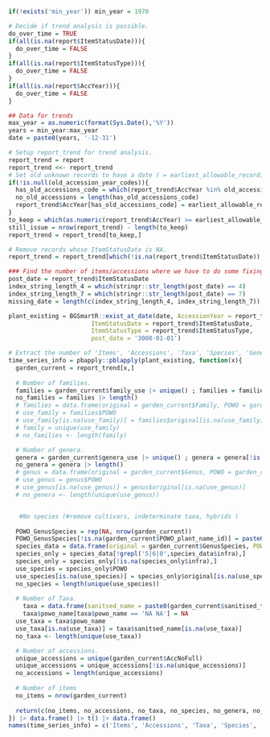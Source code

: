 <!-- Prepare `report_trend`, to be used whenever using trend data. Uses the restructured data `report` to create `report_trend.`
-->
```r
if(!exists('min_year')) min_year = 1970

# Decide if trend analysis is possible.
do_over_time = TRUE
if(all(is.na(report$ItemStatusDate))){
  do_over_time = FALSE
}
if(all(is.na(report$ItemStatusType))){
  do_over_time = FALSE
}
if(all(is.na(report$AccYear))){
  do_over_time = FALSE
}

## Data for trends
max_year = as.numeric(format(Sys.Date(),'%Y'))
years = min_year:max_year
date = paste0(years, '-12-31')

# Setup report_trend for trend analysis.
report_trend = report
report_trend <<- report_trend
# Set old unknown records to have a date ( = earliest_allowable_record) and remove all records prior to this time.
if(!is.null(old_accession_year_codes)){
  has_old_accessions_code = which(report_trend$AccYear %in% old_accession_year_codes)
  no_old_accessions = length(has_old_accessions_code)
  report_trend$AccYear[has_old_accessions_code] = earliest_allowable_record
}
to_keep = which(as.numeric(report_trend$AccYear) >= earliest_allowable_record  & as.numeric(report_trend$AccYear) <= max_year)
still_issue = nrow(report_trend) - length(to_keep)
report_trend = report_trend[to_keep,]

# Remove records whose ItemStatusDate is NA. 
report_trend = report_trend[which(!is.na(report_trend$ItemStatusDate)),]

### Find the number of items/accessions where we have to do some fixing to the most recent status update.
post_date = report_trend$ItemStatusDate
index_string_length_4 = which(stringr::str_length(post_date) == 4)
index_string_length_7 = which(stringr::str_length(post_date) == 7)
missing_date = length(c(index_string_length_4, index_string_length_7))

plant_existing = BGSmartR::exist_at_date(date, AccessionYear = report_trend$AccYear,
                       ItemStatusDate = report_trend$ItemStatusDate,
                       ItemStatusType = report_trend$ItemStatusType,
                       post_date = '3000-01-01')

# Extract the number of 'Items', 'Accessions', 'Taxa', 'Species', 'Genera', 'Families' in the LC each year.
time_series_info = pbapply::pblapply(plant_existing, function(x){
  garden_current = report_trend[x,]
  
  # Number of families.
  families = garden_current$family_use |> unique() ; families = families[!is.na(families)]
  no_families = families |> length()
  # families = data.frame(original = garden_current$Family, POWO = garden_current$POWO_family)
  # use_family = families$POWO
  # use_family[is.na(use_family)] = families$original[is.na(use_family)]
  # family = unique(use_family)
  # no_families <- length(family)

  # Number of genera.
  genera = garden_current$genera_use |> unique() ; genera = genera[!is.na(genera)]
  no_genera = genera |> length()
  # genus = data.frame(original = garden_current$Genus, POWO = garden_current$POWO_genus)
  # use_genus = genus$POWO
  # use_genus[is.na(use_genus)] = genus$original[is.na(use_genus)]
  # no_genera <- length(unique(use_genus))


   #No species (#remove cultivars, indeterminate taxa, hybrids )
   
  POWO_GenusSpecies = rep(NA, nrow(garden_current))
  POWO_GenusSpecies[!is.na(garden_current$POWO_plant_name_id)] = paste0(garden_current$POWO_genus[!is.na(garden_current$POWO_plant_name_id)], ' ', garden_current$POWO_species[!is.na(garden_current$POWO_plant_name_id)])
  species_data = data.frame(original = garden_current$GenusSpecies, POWO = POWO_GenusSpecies, infra = garden_current$taxon_type)
  species_only = species_data[!grepl('5|6|0',species_data$infra),]
  species_only = species_only[!is.na(species_only$infra),]
  use_species = species_only$POWO
  use_species[is.na(use_species)] = species_only$original[is.na(use_species)]
  no_species = length(unique(use_species))
  
  # Number of Taxa.
    taxa = data.frame(sanitsed_name = paste0(garden_current$sanitised_taxon, ' ', garden_current$extracted_author), powo_name = paste0(garden_current$POWO_taxon_name, ' ', garden_current$POWO_taxon_authors))
    taxa$powo_name[taxa$powo_name == 'NA NA'] = NA
  use_taxa = taxa$powo_name
  use_taxa[is.na(use_taxa)] = taxa$sanitsed_name[is.na(use_taxa)]
  no_taxa <- length(unique(use_taxa))

  # Number of accessions.
  unique_accessions = unique(garden_current$AccNoFull)
  unique_accessions = unique_accessions[!is.na(unique_accessions)]
  no_accessions = length(unique_accessions)
  
  # Number of items
  no_items = nrow(garden_current)
  
  return(c(no_items, no_accessions, no_taxa, no_species, no_genera, no_families))
}) |> data.frame() |> t() |> data.frame()
names(time_series_info) = c('Items', 'Accessions', 'Taxa', 'Species', 'Genera', 'Families')
```
